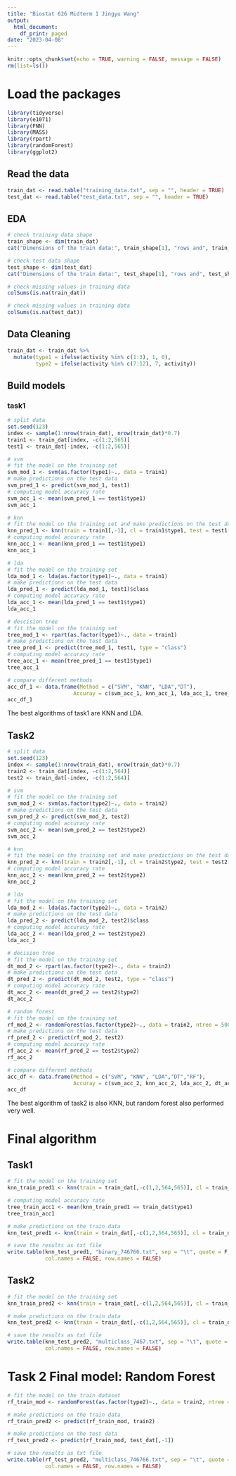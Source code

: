 ```yaml
---
title: "Biostat 626 Midterm 1 Jingyu Wang"
output:
  html_document:
    df_print: paged
date: "2023-04-08"
---
```


```r
knitr::opts_chunk$set(echo = TRUE, warning = FALSE, message = FALSE)
rm(list=ls())
```

# Load the packages
```r
library(tidyverse)
library(e1071)
library(FNN)
library(MASS)
library(rpart)
library(randomForest)
library(ggplot2)
```

## Read the data
```r
train_dat <- read.table("training_data.txt", sep = "", header = TRUE)
test_dat <- read.table("test_data.txt", sep = "", header = TRUE)
```

## EDA
```r
# check training data shape
train_shape <- dim(train_dat)
cat("Dimensions of the train data:", train_shape[1], "rows and", train_shape[2], "columns\n")
```

```r
# check test data shape
test_shape <- dim(test_dat)
cat("Dimensions of the train data:", test_shape[1], "rows and", test_shape[2], "columns\n")
```

```r
# check missing values in training data
colSums(is.na(train_dat))
```

```r
# check missing values in training data
colSums(is.na(test_dat))
```


## Data Cleaning
```r
train_dat <- train_dat %>%
  mutate(type1 = ifelse(activity %in% c(1:3), 1, 0),
         type2 = ifelse(activity %in% c(7:12), 7, activity))
```

## Build models
### task1
```r
# split data
set.seed(123)
index <- sample(1:nrow(train_dat), nrow(train_dat)*0.7)
train1 <- train_dat[index, -c(1:2,565)]
test1 <- train_dat[-index, -c(1:2,565)]
```

```r
# svm
# fit the model on the training set
svm_mod_1 <- svm(as.factor(type1)~., data = train1)
# make predictions on the test data
svm_pred_1 <- predict(svm_mod_1, test1)
# computing model accuracy rate
svm_acc_1 <- mean(svm_pred_1 == test1$type1)
svm_acc_1
```

```r
# knn
# fit the model on the training set and make predictions on the test data
knn_pred_1 <- knn(train = train1[,-1], cl = train1$type1, test = test1[,-1])
# computing model accuracy rate
knn_acc_1 <- mean(knn_pred_1 == test1$type1)
knn_acc_1
```

```r
# lda
# fit the model on the training set
lda_mod_1 <- lda(as.factor(type1)~., data = train1)
# make predictions on the test data
lda_pred_1 <- predict(lda_mod_1, test1)$class
# computing model accuracy rate
lda_acc_1 <- mean(lda_pred_1 == test1$type1)
lda_acc_1
```


```r
# descision tree
# fit the model on the training set
tree_mod_1 <- rpart(as.factor(type1)~., data = train1)
# make predictions on the test data
tree_pred_1 <- predict(tree_mod_1, test1, type = "class")
# computing model accuracy rate
tree_acc_1 <- mean(tree_pred_1 == test1$type1)
tree_acc_1
```


```r
# compare different methods
acc_df_1 <- data.frame(Method = c("SVM", "KNN", "LDA","DT"),
                     Accuray = c(svm_acc_1, knn_acc_1, lda_acc_1, tree_acc_1))
acc_df_1 
```

The best algorithms of task1 are KNN and LDA.

## Task2
```r
# split data
set.seed(123)
index <- sample(1:nrow(train_dat), nrow(train_dat)*0.7)
train2 <- train_dat[index, -c(1:2,564)]
test2 <- train_dat[-index, -c(1:2,564)]
```

```r
# svm
# fit the model on the training set
svm_mod_2 <- svm(as.factor(type2)~., data = train2)
# make predictions on the test data
svm_pred_2 <- predict(svm_mod_2, test2)
# computing model accuracy rate
svm_acc_2 <- mean(svm_pred_2 == test2$type2)
svm_acc_2
```


```r
# knn
# fit the model on the training set and make predictions on the test data
knn_pred_2 <- knn(train = train2[,-1], cl = train2$type2, test = test2[,-1])
# computing model accuracy rate
knn_acc_2 <- mean(knn_pred_2 == test2$type2)
knn_acc_2
```

```r
# lda
# fit the model on the training set
lda_mod_2 <- lda(as.factor(type2)~., data = train2)
# make predictions on the test data
lda_pred_2 <- predict(lda_mod_2, test2)$class
# computing model accuracy rate
lda_acc_2 <- mean(lda_pred_2 == test2$type2)
lda_acc_2
```

```r
# decision tree
# fit the model on the training set
dt_mod_2 <- rpart(as.factor(type2)~., data = train2)
# make predictions on the test data
dt_pred_2 <- predict(dt_mod_2, test2, type = "class")
# computing model accuracy rate
dt_acc_2 <- mean(dt_pred_2 == test2$type2)
dt_acc_2
```

```r
# random forest
# fit the model on the training set
rf_mod_2 <- randomForest(as.factor(type2)~., data = train2, ntree = 500, importance = TRUE)
# make predictions on the test data
rf_pred_2 <- predict(rf_mod_2, test2)
# computing model accuracy rate
rf_acc_2 <- mean(rf_pred_2 == test2$type2)
rf_acc_2
```


```r
# compare different methods
acc_df <- data.frame(Method = c("SVM", "KNN", "LDA","DT","RF"),
                     Accuray = c(svm_acc_2, knn_acc_2, lda_acc_2, dt_acc_2, rf_acc_2))
acc_df 
```

The best algorithm of task2 is also KNN, but random forest also performed very well.

# Final algorithm
## Task1
```r
# fit the model on the training set
knn_train_pred1 <- knn(train = train_dat[,-c(1,2,564,565)], cl = train_dat$type1, test = train_dat[,-c(1,2,564,565)])

# computing model accuracy rate
tree_train_acc1 <- mean(knn_train_pred1 == train_dat$type1)
tree_train_acc1

# make predictions on the train data
knn_test_pred1 <- knn(train = train_dat[,-c(1,2,564,565)], cl = train_dat$type1, test = test_dat[,-1])

# save the results as txt file
write.table(knn_test_pred1, "binary_746766.txt", sep = "\t", quote = F, 
            col.names = FALSE, row.names = FALSE)
```

## Task2
```r
# fit the model on the training set
knn_train_pred2 <- knn(train = train_dat[,-c(1,2,564,565)], cl = train_dat$type2, test = train_dat[,-c(1,2,564,565)])

# make predictions on the train data
knn_test_pred2 <- knn(train = train_dat[,-c(1,2,564,565)], cl = train_dat$type2, test = test_dat[,-1])

# save the results as txt file
write.table(knn_test_pred2, "multiclass_7467.txt", sep = "\t", quote = F, 
            col.names = FALSE, row.names = FALSE)
```

# Task 2 Final model: Random Forest
```r
# fit the model on the train dataset
rf_train_mod <- randomForest(as.factor(type2)~., data = train2, ntree = 500, importance = TRUE)

# make predictions on the train data
rf_train_pred2 <- predict(rf_train_mod, train2)

# make predictions on the test data
rf_test_pred2 <- predict(rf_train_mod, test_dat[,-1])

# save the results as txt file
write.table(rf_test_pred2, "multiclass_746766.txt", sep = "\t", quote = F,
            col.names = FALSE, row.names = FALSE)

```

